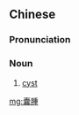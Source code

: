 {{also|囊肿}}
==Chinese==
{{zh-forms|s=囊肿}}

===Pronunciation===
{{zh-pron
|m=nángzhǒng
|cat=n
}}

===Noun===
{{zh-noun}}

# [[cyst]]

[[mg:囊腫]]